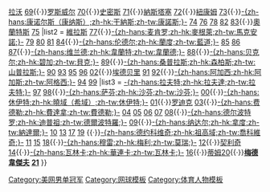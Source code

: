{{navbox
|title = [[美國網球公開賽男子單打冠軍列表|美国网球公开赛男子单打冠军]]（1968年以後）
|titlestyle = background-color:#B2C8FF;
|name  = 美网男单冠军
|list1 = [[亚瑟·阿什|-{zh-hans:亚瑟·阿什;zh-hk:亞瑟·阿什;zh-tw:亞瑟·艾許;}-]] [[1968年|68]]{{·}}[[羅德·拉沃|拉沃]] [[1969年|69]]{{·}}[[肯·罗斯威尔|罗斯威尔]] [[1970年|70]]{{·}}[[斯坦·史密斯|史密斯]] [[1971年|71]]{{·}}[[伊利耶·納斯塔塞|納斯塔塞]] [[1972年|72]]{{·}}[[約翰·紐康姆|紐康姆]] [[1973年|73]]{{·}}[[吉米·康诺尔斯|-{zh-hans:康诺尔斯（康纳斯）;zh-hk:干納斯;zh-tw:康諾斯;}-]] [[1974年|74]] [[1976年|76]] [[1978年|78]] [[1982年|82]] [[1983年|83]]{{·}}[[奧蘭特斯]] [[1975年|75]]
|list2 = [[吉列爾莫·維拉斯|維拉斯]] [[1977年|77]]{{·}}[[約翰·麥肯羅|-{zh-hans:麦肯罗;zh-hk:麥根萊;zh-tw:馬克安諾;}-]] [[1979年|79]] [[1980年|80]] [[1981年|81]] [[1984年|84]]{{·}}[[伊万·伦德尔|-{zh-hans:伦德尔;zh-hk:蘭度;zh-tw:藍道;}-]] [[1985年|85]] [[1986年|86]] [[1987年|87]]{{·}}[[马茨·维兰德|-{zh-hans:维兰德;zh-hk:韋蘭特;zh-tw:韋蘭德;}-]] [[1988年|88]]{{·}}[[鲍里斯·贝克尔|-{zh-hans:贝克尔;zh-hk:碧加;zh-tw:貝克;}-]] [[1989年|89]]{{·}}[[皮特·桑普拉斯|-{zh-hans:桑普拉斯;zh-hk:森柏斯;zh-tw:山普拉斯;}-]] [[1990年|90]] [[1993年|93]] [[1995年|95]] [[1996年美國網球公開賽|96]] [[2002年美國網球公開賽男子單打比賽|02]]{{·}}[[斯特凡·埃德贝里|埃德贝里]] [[1991年|91]] [[1992年|92]]{{·}}[[安德烈·阿加西|-{zh-hans:阿加西;zh-hk:阿加斯;zh-tw:阿格西;}-]] [[1994年|94]] [[1999年美國網球公開賽男子單打比賽|99]]
|list3 = [[帕特里克·拉夫特|-{zh-hans:拉夫特;zh-hk:拉夫達;zh-tw:拉夫特;}-]] [[1997年美國網球公開賽男子單打比賽|97]] [[1998年美國網球公開賽男子單打比賽|98]]{{·}}[[马拉特·萨芬|-{zh-hans:萨芬;zh-hk:沙芬;zh-tw:沙芬;}-]] [[2000年美國網球公開賽男子單打比賽|00]]{{·}}[[莱顿·休伊特|-{zh-hans:休伊特;zh-hk:曉域（希域）;zh-tw:休伊特;}-]] [[2001年美國網球公開賽男子單打比賽|01]]{{·}}[[安迪·罗迪克|罗迪克]] [[2003年美國網球公開賽男子單打比賽|03]]{{·}}[[罗杰·费德勒|-{zh-hans:费德勒;zh-hk:費達拿;zh-tw:費德勒;}-]] [[2004年美國網球公開賽男子單打比賽|04]] [[2005年美國網球公開賽男子單打比賽|05]] [[2006年美國網球公開賽男子單打比賽|06]] [[2007年美國網球公開賽男子單打比賽|07]] [[2008年美國網球公開賽男子單打比賽|08]]{{·}}[[胡安·馬丁·德爾波特羅|-{zh-hans:德尔波特罗;zh-hk:迪普祖;zh-tw:德爾波特羅;}-]] [[2009年美國網球公開賽男子單打比賽|09]]{{·}}[[拉斐爾·拿度|-{zh-hans:纳达尔;zh-hk:拿度;zh-tw:納達爾;}-]] [[2010年美國網球公開賽男子單打比賽|10]] [[2013年美國網球公開賽男子單打比賽|13]] [[2017年美國網球公開賽男子單打比賽|17]] [[2019年美國網球公開賽男子單打比賽|19]]
{{·}}[[諾瓦克·喬科維奇|-{zh-hans:德约科维奇;zh-hk:祖高域;zh-tw:喬科維奇;}-]] [[2011年美國網球公開賽男子單打比賽|11]] [[2015年美國網球公開賽男子單打比賽|15]] [[2018年美國網球公開賽男子單打比賽|18]]{{·}}[[安迪·穆雷|-{zh-hans:穆雷;zh-hk:梅利;zh-tw:莫瑞;}-]] [[2012年美國網球公開賽男子單打比賽|12]]{{·}}[[馬林·契利奇|契利奇]] [[2014年美國網球公開賽男子單打比賽|14]]{{·}}[[斯坦·瓦林卡|-{zh-hans:瓦林卡;zh-hk:華連卡;zh-tw:瓦林卡;}-]] [[2016年美國網球公開賽男子單打比賽|16]]{{·}}[[多米尼克·蒂姆|蒂姆]][[2020年美國網球公開賽男子單打比賽|20]]{{·}}'''[[丹尼爾·梅德韋傑夫|梅德韋傑夫]]''' '''[[2021年美國網球公開賽男子單打比賽|21]]'''
}}[[Category:美网男单冠军]]<noinclude>
[[Category:网球模板]][[Category:体育人物模板]]
</noinclude>